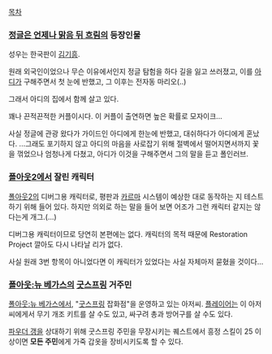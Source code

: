 [[목차]]

=== [[정글은 언제나 맑음 뒤 흐림]]의 등장인물 ===
성우는 한국판이 [[김기흥]].

원래 외국인이었으나 무슨 이유에서인지 정글 탐험을 하다 길을 잃고 쓰러졌고, 이를 [[아디]]가 구해주면서 첫 눈에 반했고, 그 이후는 전자동 마리오(..)

그래서 아디의 집에서 함께 살고 있다.

꽤나 끈적끈적한 커플이시다. 이 커플이 출연하면 높은 확률로 모자이크...

사실 정글에 관광 왔다가 가이드인 아디에게 한눈에 반했고, 대쉬하다가 아디에게 혼났다. ...그래도 포기하지 않고 아디의 마음을 사로잡기 위해 절벽에서 떨어지면서까지 꽃을 꺾었으나 엄청나게 다쳤고, 아디가 이것을 구해주면서 그의 말을 듣고 폴인러브.

=== [[폴아웃2]]에서 잘린 캐릭터 ===
[[폴아웃2]]의 디버그용 캐릭터로, 평판과 [[카르마]] 시스템이 예상한 대로 동작하는 지 테스트하기 위해 들어 있다. 하지만 의외로 하는 말을 들어 보면 어조가 그런 캐릭터 같지는 않다는게 개그.(...)

디버그용 캐릭터이므로 당연히 본편에는 없다. 캐릭터의 목적 때문에 Restoration Project 깔아도 다시 나타날 리가 없다.

사실 원래 3번 항목이 아니었다면 이 캐릭터가 있었다는 사실 자체마저 묻혔을 것이다...

=== [[폴아웃:뉴 베가스]]의 [[굿스프링]] 거주민 ===
[[폴아웃:뉴 베가스]]에서, "[[굿스프링]] 잡화점"을 운영하고 있는 아저씨.
[[플레이어]]는 이 아저씨에게서 무기 개조 키트를 살 수도 있고, 싸구려 총과 방어구를 살 수도 있다.

[[파우더 갱]]을 상대하기 위해 굿스프링 주민을 무장시키는 퀘스트에서 흥정 스킬이 25 이상이면 '''모든 주민'''에게 가죽 갑옷을 장비시키도록 할 수 있다.

